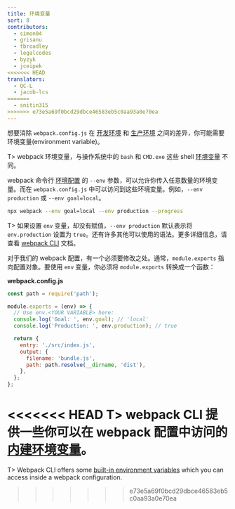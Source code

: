 ```yaml
---
title: 环境变量
sort: 8
contributors:
  - simon04
  - grisanu
  - tbroadley
  - legalcodes
  - byzyk
  - jceipek
<<<<<<< HEAD
translators:
  - QC-L
  - jacob-lcs
=======
  - snitin315
>>>>>>> e73e5a69f0bcd29dbce46583eb5c0aa93a0e70ea
---
```


想要消除 `webpack.config.js` 在 [开发环境](/guides/development) 和 [生产环境](/guides/production) 之间的差异，你可能需要环境变量(environment variable)。

T> webpack 环境变量，与操作系统中的 `bash` 和 `CMD.exe` 这些 shell [环境变量](https://en.wikipedia.org/wiki/Environment_variable) 不同。

webpack 命令行 [环境配置](/api/cli/#environment-options) 的 `--env` 参数，可以允许你传入任意数量的环境变量。而在 `webpack.config.js` 中可以访问到这些环境变量。例如，`--env production` 或 `--env goal=local`。

```bash
npx webpack --env goal=local --env production --progress
```

T> 如果设置 `env` 变量，却没有赋值，`--env production` 默认表示将 `env.production` 设置为 `true`。还有许多其他可以使用的语法。更多详细信息，请查看 [webpack CLI](/api/cli/#environment-options) 文档。

对于我们的 webpack 配置，有一个必须要修改之处。通常，`module.exports` 指向配置对象。要使用 `env` 变量，你必须将 `module.exports` 转换成一个函数：

**webpack.config.js**

```js
const path = require('path');

module.exports = (env) => {
  // Use env.<YOUR VARIABLE> here:
  console.log('Goal: ', env.goal); // 'local'
  console.log('Production: ', env.production); // true

  return {
    entry: './src/index.js',
    output: {
      filename: 'bundle.js',
      path: path.resolve(__dirname, 'dist'),
    },
  };
};
```

<<<<<<< HEAD
T> webpack CLI 提供一些你可以在 webpack 配置中访问的[内建环境变量](/api/cli/#environment-variables)。
=======
T> Webpack CLI offers some [built-in environment variables](/api/cli/#cli-environment-variables) which you can access inside a webpack configuration.
>>>>>>> e73e5a69f0bcd29dbce46583eb5c0aa93a0e70ea

